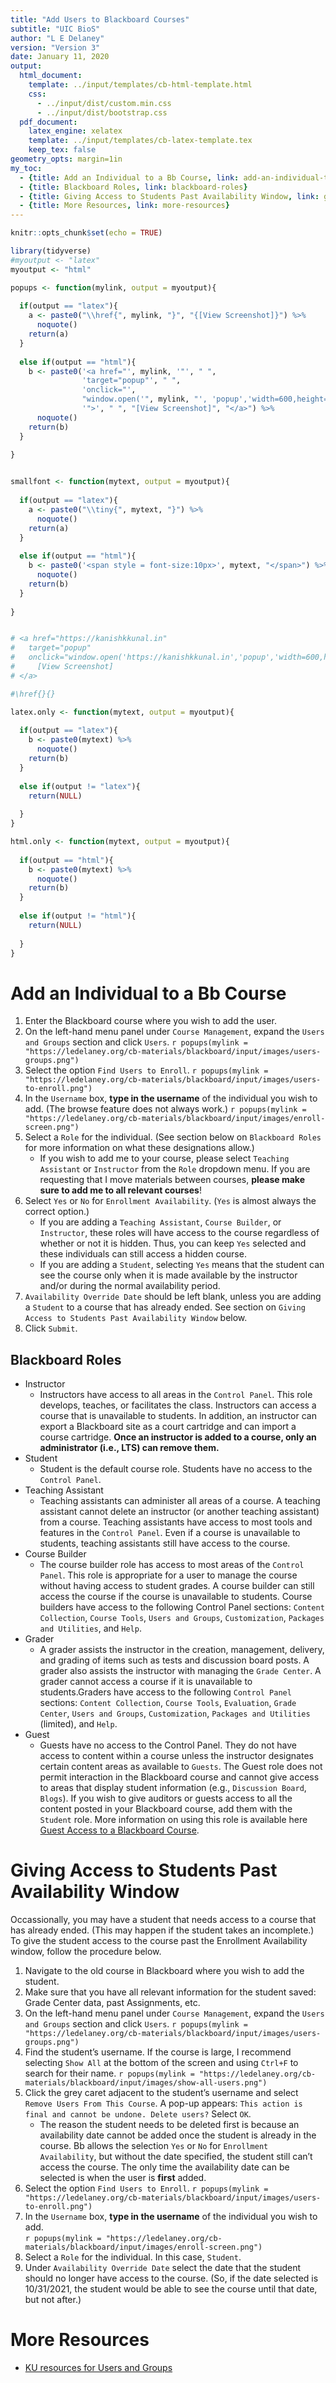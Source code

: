 ```yaml
---
title: "Add Users to Blackboard Courses"
subtitle: "UIC BioS"
author: "L E Delaney"
version: "Version 3"
date: January 11, 2020
output:
  html_document:
    template: ../input/templates/cb-html-template.html
    css:
      - ../input/dist/custom.min.css
      - ../input/dist/bootstrap.css
  pdf_document:
    latex_engine: xelatex
    template: ../input/templates/cb-latex-template.tex
    keep_tex: false
geometry_opts: margin=1in
my_toc:
  - {title: Add an Individual to a Bb Course, link: add-an-individual-to-a-bb-course}
  - {title: Blackboard Roles, link: blackboard-roles}
  - {title: Giving Access to Students Past Availability Window, link: giving-access-to-students-past-availability-window}
  - {title: More Resources, link: more-resources}
---
```


```r
knitr::opts_chunk$set(echo = TRUE)

library(tidyverse)
#myoutput <- "latex"
myoutput <- "html"

popups <- function(mylink, output = myoutput){
  
  if(output == "latex"){
    a <- paste0("\\href{", mylink, "}", "{[View Screenshot]}") %>%
      noquote()
    return(a)
  }
  
  else if(output == "html"){
    b <- paste0('<a href="', mylink, '"', " ",
                'target="popup"', " ", 
                'onclick="', 
                "window.open('", mylink, "', 'popup','width=600,height=600'); return false;",
                '">', " ", "[View Screenshot]", "</a>") %>%
      noquote()
    return(b)
  }
  
}


smallfont <- function(mytext, output = myoutput){
  
  if(output == "latex"){
    a <- paste0("\\tiny{", mytext, "}") %>%
      noquote()
    return(a)
  }
  
  else if(output == "html"){
    b <- paste0('<span style = font-size:10px>', mytext, "</span>") %>%
      noquote()
    return(b)
  }
  
}


# <a href="https://kanishkkunal.in" 
#   target="popup" 
#   onclick="window.open('https://kanishkkunal.in','popup','width=600,height=600'); return false;">
#     [View Screenshot]
# </a>

#\href{}{}

latex.only <- function(mytext, output = myoutput){
  
  if(output == "latex"){
    b <- paste0(mytext) %>%
      noquote()
    return(b)
  }
  
  else if(output != "latex"){
    return(NULL)
    
  }
}

html.only <- function(mytext, output = myoutput){
  
  if(output == "html"){
    b <- paste0(mytext) %>%
      noquote()
    return(b)
  }
  
  else if(output != "html"){
    return(NULL)
    
  }
}

```

# Add an Individual to a Bb Course

1. Enter the Blackboard course where you wish to add the user.
2. On the left-hand menu panel under `Course Management`, expand the `Users and Groups` section and click `Users`.
`r popups(mylink = "https://ledelaney.org/cb-materials/blackboard/input/images/users-groups.png")`
3. Select the option `Find Users to Enroll`.
`r popups(mylink = "https://ledelaney.org/cb-materials/blackboard/input/images/users-to-enroll.png")`
4. In the `Username` box, **type in the username** of the individual you wish to add. (The browse feature does not always work.) `r popups(mylink = "https://ledelaney.org/cb-materials/blackboard/input/images/enroll-screen.png")`
5. Select a `Role` for the individual. (See section below on `Blackboard Roles` for more information on what these designations allow.)
    + If you wish to add me to your course, please select `Teaching Assistant` or `Instructor` from the `Role` dropdown menu. If you are requesting that I move materials between courses, **please make sure to add me to all relevant courses**!
6. Select `Yes` or `No` for `Enrollment Availability`. (`Yes` is almost always the correct option.)
    + If you are adding a `Teaching Assistant`, `Course Builder`, or `Instructor`, these roles will have access to the course regardless of whether or not it is hidden. Thus, you can keep `Yes` selected and these individuals can still access a hidden course.
    + If you are adding a `Student`, selecting `Yes` means that the student can see the course only when it is made available by the instructor and/or during the normal availability period.
7. `Availability Override Date` should be left blank, unless you are adding a `Student` to a course that has already ended. See section on `Giving Access to Students Past Availability Window` below.
8. Click `Submit`.

## Blackboard Roles

+ Instructor
    + Instructors have access to all areas in the `Control Panel`. This role develops, teaches, or facilitates the class. Instructors can access a course that is unavailable to students. In addition, an instructor can export a Blackboard site as a court cartridge and can import a course cartridge. **Once an instructor is added to a course, only an administrator (i.e., LTS) can remove them.**
+ Student
    + Student is the default course role. Students have no access to the `Control Panel`.
+ Teaching Assistant
    + Teaching assistants can administer all areas of a course. A teaching assistant cannot delete an instructor (or another teaching assistant) from a course. Teaching assistants have access to most tools and features in the `Control Panel`. Even if a course is unavailable to students, teaching assistants still have access to the course. 
+ Course Builder
    + The course builder role has access to most areas of the `Control Panel`. This role is appropriate for a user to manage the course without having access to student grades. A course builder can still access the course if the course is unavailable to students. Course builders have access to the following Control Panel sections: `Content Collection`, `Course Tools`, `Users and Groups`, `Customization`, ` Packages and Utilities`, and `Help`.
+ Grader
    + A grader assists the instructor in the creation, management, delivery, and grading of items such as tests and discussion board posts. A grader also assists the instructor with managing the `Grade Center`. A grader cannot access a course if it is unavailable to students.Graders have access to the following `Control Panel` sections: `Content Collection`, `Course Tools`, `Evaluation`, `Grade Center`, `Users and Groups`, `Customization`, ` Packages and Utilities` (limited), and `Help`.
+ Guest 
    + Guests have no access to the Control Panel. They do not have access to content within a course unless the instructor designates certain content areas as available to `Guests`. The Guest role does not permit interaction in the Blackboard course and cannot give access to areas that display student information (e.g., `Discussion Board`, `Blogs`). If you wish to give auditors or guests access to all the content posted in your Blackboard course, add them with the `Student` role. More information on using this role is available here [Guest Access to a Blackboard Course](https://blackboard.ku.edu/guest-access).


# Giving Access to Students Past Availability Window 

Occassionally, you may have a student that needs access to a course that has already ended. (This may happen if the student takes an incomplete.) To give the student access to the course past the Enrollment Availability window, follow the procedure below.

1. Navigate to the old course in Blackboard where you wish to add the student.
2. Make sure that you have all relevant information for the student saved: Grade Center data, past Assignments, etc.
3. On the left-hand menu panel under `Course Management`, expand the `Users and Groups` section and click `Users`.
`r popups(mylink = "https://ledelaney.org/cb-materials/blackboard/input/images/users-groups.png")` 
4. Find the student's username. If the course is large, I recommend selecting `Show All` at the bottom of the screen and using `Ctrl+F` to search for their name.
`r popups(mylink = "https://ledelaney.org/cb-materials/blackboard/input/images/show-all-users.png")`
5. Click the grey caret adjacent to the student's username and select `Remove Users From This Course`. A pop-up appears: `This action is final and cannot be undone. Delete users?` Select `OK`.
    + The reason the student needs to be deleted first is because an availability date cannot be added once the student is already in the course. Bb allows the selection `Yes` or `No` for `Enrollment Availability`, but without the date specified, the student still can't access the course. The only time the availability date can be selected is when the user is **first** added.
6. Select the option `Find Users to Enroll`.
`r popups(mylink = "https://ledelaney.org/cb-materials/blackboard/input/images/users-to-enroll.png")`
4. In the `Username` box, **type in the username** of the individual you wish to add.  
`r popups(mylink = "https://ledelaney.org/cb-materials/blackboard/input/images/enroll-screen.png")`
5. Select a `Role` for the individual. In this case, `Student`.
6. Under `Availability Override Date` select the date that the student should no longer have access to the course. (So, if the date selected is 10/31/2021, the student would be able to see the course until that date, but not after.)

# More Resources

+ [KU resources for Users and Groups](https://blackboard.ku.edu/users-and-groups){target="_blank"}

